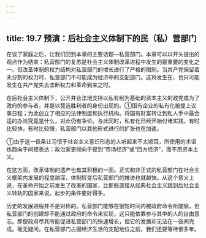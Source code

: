 ```yaml
---
---
---
```

title: 19.7 预演：后社会主义体制下的民（私）营部门
---



在谈了家庭之后，让我们回到本章的主要话题—私营部门。本章可以以开头提出的观点作为结束：私营部门的复苏是社会主义体制改革进程中发生的最重要的变化之一。但改革体制的权力结构对私营部门的增长进行了严格的限制。当共产党保留着未分割的权力时，私营部门不可能成为经济中的支配部门。这将发生在、也只可能发生在共产党失去垄断权力和革命到来之时。

在后社会主义体制下，公开并合法地支持以私有制为基础的资本主义的政党成为了政府的参与者，并是以竞选胜利者的身份出现的。①国有企业的私有化被提上议事日程；为此创立了相应的法律制度和执行机构。将国有财富转让到私人手中最合适的办法究竟是什么，对此仍有争论。与此同时，私有化已经开始付诸实践，有时比较快，有时比较慢，私营部门以其他形式进行的扩张也在加速。

①由于这一信条让习惯于社会主义意识形态的人听起来不太顺耳，所使用的术语也趋向于间接表达：政治家更倾向于提到“市场经济”或“西方经济”，而不用资本主义。





在这方面，改革体制的遗产也有其积极的一面。正式和非正式的私营部门在社会主义框架内发展的程度越深，体制转变后私营部门的推进也就越快。从这个意义上说，在革命开始之前发生了改革的国家，比那些直接从经典社会主义跳到后社会主义转轨的国家来说，起步的条件要好得多。

历史的发展进程并不是对称的。私营部门能够在很短时间内被政府命令所废除，但私营部门的创建却不能通过政府的命令来实现，这只能依靠参与其中的人的自由意志。即便政府尽其所能促进私营部门的快速增长，但它的发展却无法在一夜间完成。毫无疑问，在私营部门占据经济生活的支配地位之前，我们还要等待很多年。